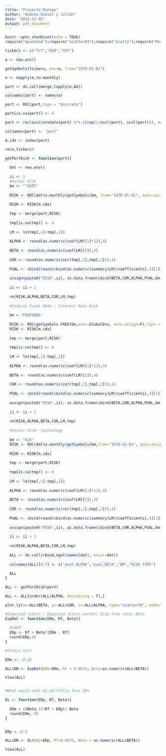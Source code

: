 ```yaml
---
title: "Proyecto Riesgo"
author: "Andres Daniel y Julián"
date: '2022-12-03'
output: pdf_document
---
```


```r
knitr::opts_chunk$set(echo = TRUE)
require("quantmod");require("scatterD3");require("plotly");require("PerformanceAnalytics")
```


```r


tickers <- c("TLT","EEM","SPY")

e <- new.env()

getSymbols(tickers, env=e, from="1970-01-01")

e <- eapply(e,to.monthly)

port <- do.call(merge,lapply(e,Ad))

colnames(port) <- names(e)

port <- ROC(port,type = "discrete")

port[is.na(port)] <- 0

port <- reclass(coredata(port) %*% c(rep(1/ncol(port), ncol(port))), match.to = port)

colnames(port) <- "port"

m.idx <- index(port)

rm(e,tickers)

getPortRisk <- function(port){
  
  dat <- new.env()
  
  ii <- 1
  #Market Risk
  bm <- "^GSPC"
  
  RISK <- ROC(Ad(to.monthly(getSymbols(bm, from="1970-01-01", auto.assign = F),name = bm)),type="discrete" )
  
  RISK <- RISK[m.idx]
  
  tmp <- merge(port,RISK)
  
  tmp[is.na(tmp)] <- 0
  
  LM <- lm(tmp[,1]~tmp[,2])
  
  ALPHA <- round(as.numeric(coef(LM)[1]*12),4)
  
  BETA <- round(as.numeric(coef(LM)[2]),4)
  
  COR <- round(as.numeric(cor(tmp[,1],tmp[,2])),4)
  
  PVAL <- cbind(round(cbind(as.numeric(summary(LM)$coefficients[,4][1]),as.numeric(summary(LM)$coefficients[,4][2])),2))
  
  assign(paste0("RISK",ii), as.data.frame(cbind(BETA,COR,ALPHA,PVAL,bm,"Market Risk")), envir = dat)
  
  ii <- ii + 1
  
  rm(RISK,ALPHA,BETA,COR,LM,tmp)
  
  #Federal Funds RAte : Interest Rate Risk
  
  bm = "FEDFUNDS"
  
  RISK <- ROC(getSymbols.FRED(bm,env=.GlobalEnv, auto.assign=F),type = "discrete")
  RISK <- RISK[m.idx]
  
  tmp <- merge(port,RISK)
  
  tmp[is.na(tmp)] <- 0
  
  LM <- lm(tmp[,1]~tmp[,2])
  
  ALPHA <- round(as.numeric(coef(LM)[1]*12),4)
  
  BETA <- round(as.numeric(coef(LM)[2]),4)
  
  COR <- round(as.numeric(cor(tmp[,1],tmp[,2])),4)
  
  PVAL <- cbind(round(cbind(as.numeric(summary(LM)$coefficients[,4][1]),as.numeric(summary(LM)$coefficients[,4][2])),2))
  
  assign(paste0("RISK",ii), as.data.frame(cbind(BETA,COR,ALPHA,PVAL,bm,"Fed Funds Rate")), envir = dat)
  
  ii <- ii + 1
  
  rm(RISK,ALPHA,BETA,COR,LM,tmp) 
  
  #Sector Risk: Technology
  
  bm <- "XLK"
  RISK <- ROC(Ad(to.monthly(getSymbols(bm,from="1970-01-01", auto.assign = F), name=bm)),type="discrete")
  
  RISK <- RISK[m.idx]
  
  tmp <- merge(port,RISK)
  
  tmp[is.na(tmp)] <- 0
  
  LM <- lm(tmp[,1]~tmp[,2])
  
  ALPHA <- round(as.numeric(coef(LM)[1]*12),4)
  
  BETA <- round(as.numeric(coef(LM)[2]),4)
  
  COR <- round(as.numeric(cor(tmp[,1],tmp[,2])),4)
  
  PVAL <- cbind(round(cbind(as.numeric(summary(LM)$coefficients[,4][1]),as.numeric(summary(LM)$coefficients[,4][2])),2))
  
  assign(paste0("RISK",ii), as.data.frame(cbind(BETA,COR,ALPHA,PVAL,bm,"Technology Sector")), envir = dat)
  
  ii <- ii + 1
  
  rm(RISK,ALPHA,BETA,COR,LM,tmp) 
  
  ALL <- do.call(rbind,mget(names(dat), envir=dat))
  
  colnames(ALL)[4:7] <- c("pval.ALPHA","pval.BETA","BM","RISK TYPE")
  
  ALL
}

ALL <- getPortRisk(port)

ALL <- ALL[order(ALL$ALPHA, decreasing = T),]

plot_ly(x=~ALL$BETA, y=~ALL$COR, z=~ALL$ALPHA, type="scatter3d", mode="markers", color = ALL$`RISK TYPE`)

#Expected return : Expected return market; Risk free rate; Beta
ExpRet <- function(ERm, Rf, Beta){
  
  #CAPM
  ERp <- Rf + Beta*(ERm - Rf)
  round(ERp,4)
}

#Stress test

ERm <- -0.25

ALL$DN <- ExpRet(ERm=ERm, Rf = 0.0075, Beta=as.numeric(ALL$BETA))

View(ALL)


#What would make my portfolio lose 50%

EL <- function(ERp, Rf, Beta){
  
  ERm = ((Beta-1)*Rf + ERp)/ Beta
  round(ERm, 4)
}


ERp = -0.5

ALL$DN <- EL(ERp=ERp, Rf=0.0075, Beta = as.numeric(ALL$BETA))

View(ALL)

```